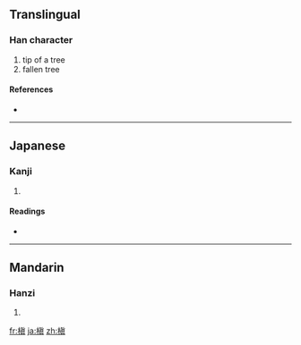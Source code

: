 {{also|槙}}
==Translingual==

===Han character===
{{Han char|rn=75|rad=木|as=10|sn=14|four=|canj=木心月金 (DPBC)}}

# tip of a tree
# fallen tree

====References====
* {{Han ref|kx=0545.270|dkj=15310|dj=0933.140|hdz=21266.090|uh=69C7|ud=27079}}

----

==Japanese==

===Kanji===
{{ja-kanji|grade=|rs=木10}}

# {{defn|Japanese}}

====Readings====
* {{ja-readings|on=[[てん]] (ten), [[しん]] (shin)|kun=[[こずえ]] (kozue), [[まき]] (maki)}}

----

==Mandarin==

===Hanzi===
{{cmn-hanzi|pin=[[diān]] ([[dian1]])|wg=tien<sup>1</sup>}}

# {{defn|Mandarin}}

[[fr:槇]]
[[ja:槇]]
[[zh:槇]]